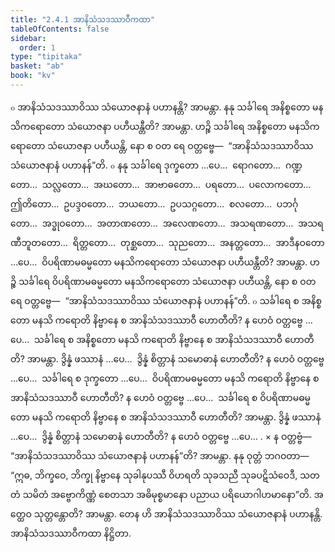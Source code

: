 ```yaml
---
title: "2.4.1 အာနိသံသဒဿာဝီကထာ"
tableOfContents: false
sidebar:
  order: 1
type: "tipitaka"
basket: "ab"
book: "kv"
---
```



<DynamicBreadcrumb />

<Division number="547" book="kv" e="ch" v="32" p="294">

<Paragraph number="1852" book="kv">
๐ အာနိသံသဒဿာဝိဿ သံယောဇနာနံ ပဟာနန္တိ? အာမန္တာ. နနု သင်္ခါရေ အနိစ္စတော မနသိကရောတော သံယောဇနာ ပဟီယန္တီတိ? အာမန္တာ. ဟဉ္စိ သင်္ခါရေ အနိစ္စတော မနသိကရောတော သံယောဇနာ ပဟီယန္တိ, နော စ ဝတ ရေ ဝတ္တဗ္ဗေ—  “အာနိသံသဒဿာဝိဿ သံယောဇနာနံ ပဟာနန်”တိ.
</Paragraph>

<Paragraph number="1853" book="kv">
๐ နနု သင်္ခါရေ ဒုက္ခတော …ပေ…  ရောဂတော…  ဂဏ္ဍတော…  သလ္လတော…  အဃတော…  အာဗာဓတော…  ပရတော…  ပလောကတော…  ဤတိတော…  ဥပဒ္ဒဝတော…  ဘယတော…  ဥပသဂ္ဂတော…  စလတော…  ပဘင်္ဂုတော…  အဒ္ဓုဝတော…  အတာဏတော…  အလေဏတော…  အသရဏတော…  အသရဏီဘူတတော…  ရိတ္တတော…  တုစ္ဆတော…  သုညတော…  အနတ္တတော…  အာဒီနဝတော …ပေ…  ဝိပရိဏာမဓမ္မတော မနသိကရောတော သံယောဇနာ ပဟီယန္တီတိ? အာမန္တာ. ဟဉ္စိ သင်္ခါရေ ဝိပရိဏာမဓမ္မတော မနသိကရောတော သံယောဇနာ ပဟီယန္တိ, နော စ ဝတ ရေ ဝတ္တဗ္ဗေ—  “အာနိသံသဒဿာဝိဿ သံယောဇနာနံ ပဟာနန်”တိ.
</Paragraph>

<Paragraph number="1854" book="kv">
๐ သင်္ခါရေ စ အနိစ္စတော မနသိ ကရောတိ နိဗ္ဗာနေ စ အာနိသံသဒဿာဝီ ဟောတီတိ? န ဟေဝံ ဝတ္တဗ္ဗေ …ပေ…  သင်္ခါရေ စ အနိစ္စတော မနသိ ကရောတိ နိဗ္ဗာနေ စ အာနိသံသဒဿာဝီ ဟောတီတိ? အာမန္တာ. ဒွိန္နံ ဖဿာနံ …ပေ…  ဒွိန္နံ စိတ္တာနံ သမောဓာနံ ဟောတီတိ? န ဟေဝံ ဝတ္တဗ္ဗေ …ပေ…  သင်္ခါရေ စ ဒုက္ခတော …ပေ…  ဝိပရိဏာမဓမ္မတော မနသိ ကရောတိ နိဗ္ဗာနေ စ အာနိသံသဒဿာဝီ ဟောတီတိ? န ဟေဝံ ဝတ္တဗ္ဗေ …ပေ…  သင်္ခါရေ စ ဝိပရိဏာမဓမ္မတော မနသိ ကရောတိ နိဗ္ဗာနေ စ အာနိသံသဒဿာဝီ ဟောတီတိ? အာမန္တာ. ဒွိန္နံ ဖဿာနံ …ပေ…  ဒွိန္နံ စိတ္တာနံ သမောဓာနံ ဟောတီတိ? န ဟေဝံ ဝတ္တဗ္ဗေ …ပေ… .
</Paragraph>

</Division>
<Division number="548" book="kv" e="ch" v="32" p="295">

<Paragraph number="1855" book="kv">
× န ဝတ္တဗ္ဗံ—  “အာနိသံသဒဿာဝိဿ သံယောဇနာနံ ပဟာနန်”တိ? အာမန္တာ. နနု ဝုတ္တံ ဘဂဝတာ—  “ဣဓ, ဘိက္ခဝေ, ဘိက္ခု နိဗ္ဗာနေ သုခါနုပဿီ ဝိဟရတိ သုခသညီ သုခပဋိသံဝေဒီ, သတတံ သမိတံ အဗ္ဗောကိဏ္ဏံ စေတသာ အဓိမုစ္စမာနော ပညာယ ပရိယောဂါဟမာနော”တိ. အတ္ထေဝ သုတ္တန္တောတိ? အာမန္တာ. တေန ဟိ အာနိသံသဒဿာဝိဿ သံယောဇနာနံ ပဟာနန္တိ.

</Paragraph>
</Division>

<Paragraph number="1856" type="center" book="kv">
အာနိသံသဒဿာဝီကထာ နိဋ္ဌိတာ.
</Paragraph>